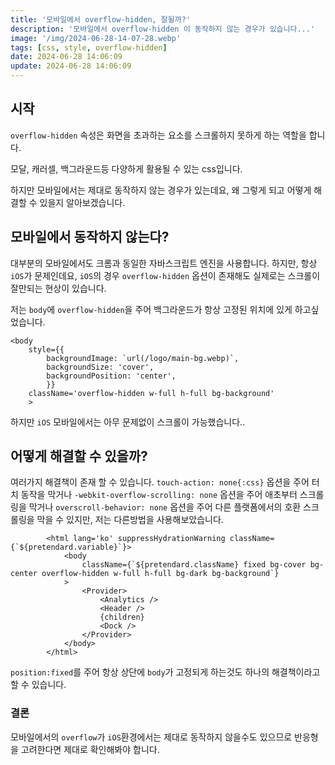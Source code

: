 ```yaml
---
title: '모바일에서 overflow-hidden, 잘될까?'
description: '모바일에서 overflow-hidden 이 동작하지 않는 경우가 있습니다...'
image: '/img/2024-06-28-14-07-28.webp'
tags: [css, style, overflow-hidden]
date: 2024-06-28 14:06:09
update: 2024-06-28 14:06:09
---
```


## 시작

`overflow-hidden` 속성은 화면을 초과하는 요소를 
스크롤하지 못하게 하는 역할을 합니다.

모달, 캐러셀, 백그라운드등 다양하게 활용될 수 있는 css입니다.

하지만 모바일에서는 제대로 동작하지 않는 경우가 있는데요, 왜 그렇게 되고
어떻게 해결할 수 있을지 알아보겠습니다.

## 모바일에서 동작하지 않는다?

대부분의 모바일에서도 크롬과 동일한 자바스크립트 엔진을 사용합니다.
하지만, 항상 `iOS`가 문제인데요, `iOS`의 경우 `overflow-hidden` 옵션이
존재해도 실제로는 스크롤이 잘만되는 현상이 있습니다.

저는 `body`에 `overflow-hidden`을 주어 백그라운드가 항상 고정된 위치에 있게
하고싶었습니다.

```tsx title="layout.tsx"
<body
    style={{
        backgroundImage: `url(/logo/main-bg.webp)`,
        backgroundSize: 'cover',
        backgroundPosition: 'center',
        }}
    className='overflow-hidden w-full h-full bg-background'
    >
```

하지만 `iOS` 모바일에서는 아무 문제없이 스크롤이 가능했습니다..


## 어떻게 해결할 수 있을까?

여러가지 해결책이 존재 할 수 있습니다.
`touch-action: none{:css}` 옵션을 주어 터치 동작을 막거나
`-webkit-overflow-scrolling: none` 옵션을 주어 애초부터 스크롤링을 막거나
`overscroll-behavior: none` 옵션을 주어 다른 플랫폼에서의 호환 스크롤링을 막을 수 있지만, 저는 다른방법을 사용해보았습니다.

```tsx title="layout.tsx"
        <html lang='ko' suppressHydrationWarning className={`${pretendard.variable}`}>
            <body
                className={`${pretendard.className} fixed bg-cover bg-center overflow-hidden w-full h-full bg-dark bg-background`}
            >
                <Provider>
                    <Analytics />
                    <Header />
                    {children}
                    <Dock />
                </Provider>
            </body>
        </html>
```

`position:fixed`를 주어 항상 상단에 `body`가 고정되게 하는것도 하나의 해결책이라고 할 수 있습니다.

### 결론
모바일에서의 `overflow`가 `iOS`환경에서는 제대로 동작하지 않을수도 있으므로 반응형을 고려한다면 제대로 확인해봐야 합니다.
